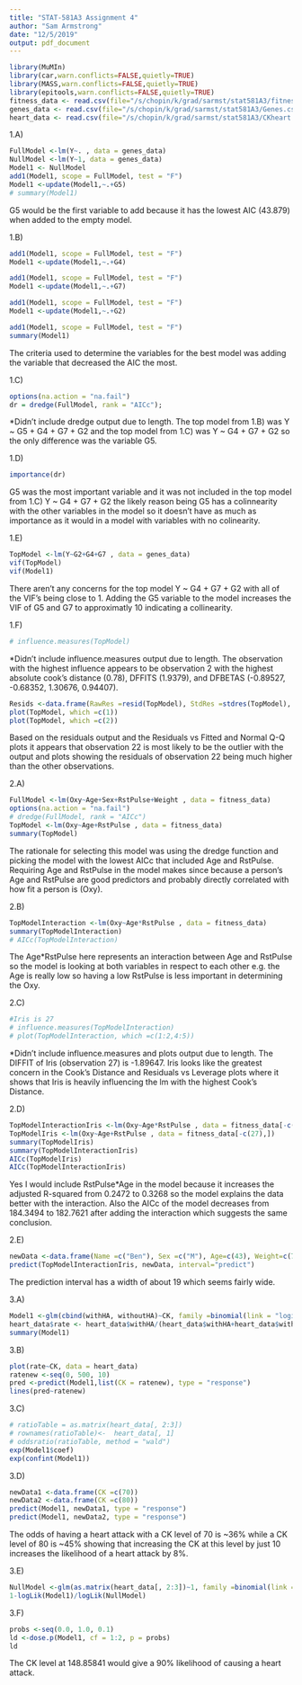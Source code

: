 ```yaml
---
title: "STAT-581A3 Assignment 4"
author: "Sam Armstrong"
date: "12/5/2019"
output: pdf_document
---
```


```r
library(MuMIn)
library(car,warn.conflicts=FALSE,quietly=TRUE)
library(MASS,warn.conflicts=FALSE,quietly=TRUE)
library(epitools,warn.conflicts=FALSE,quietly=TRUE)
fitness_data <- read.csv(file="/s/chopin/k/grad/sarmst/stat581A3/fitness2.csv", quote = "'")
genes_data <- read.csv(file="/s/chopin/k/grad/sarmst/stat581A3/Genes.csv", quote = "'")
heart_data <- read.csv(file="/s/chopin/k/grad/sarmst/stat581A3/CKheart.csv", quote = "'")
```

1.A)
```r
FullModel <-lm(Y~. , data = genes_data)
NullModel <-lm(Y~1, data = genes_data)
Model1 <- NullModel
add1(Model1, scope = FullModel, test = "F")
Model1 <-update(Model1,~.+G5)
# summary(Model1)
```

G5 would be the first variable to add because it has the lowest AIC (43.879) when added to the empty model.

1.B)
```r
add1(Model1, scope = FullModel, test = "F")
Model1 <-update(Model1,~.+G4)
```
```r
add1(Model1, scope = FullModel, test = "F")
Model1 <-update(Model1,~.+G7)
```
```r
add1(Model1, scope = FullModel, test = "F")
Model1 <-update(Model1,~.+G2)
```
```r
add1(Model1, scope = FullModel, test = "F")
summary(Model1)
```

The criteria used to determine the variables for the best model was adding the variable that decreased the AIC the most.

1.C)
```r
options(na.action = "na.fail")
dr = dredge(FullModel, rank = "AICc");
```

*Didn't include dredge output due to length. The top model from 1.B) was Y ~ G5 + G4 + G7 + G2 and the top model from 1.C) was Y ~ G4 + G7 + G2 so the only difference was the variable G5. 

1.D)
```r
importance(dr)
```

G5 was the most important variable and it was not included in the top model from 1.C) Y ~ G4 + G7 + G2 the likely reason being G5 has a colinnearity with the other variables in the model so it doesn't have as much as importance as it would in a model with variables with no colinearity.

1.E)
```r
TopModel <-lm(Y~G2+G4+G7 , data = genes_data)
vif(TopModel)
vif(Model1)
```

There aren't any concerns for the top model Y ~ G4 + G7 + G2 with all of the VIF's being close to 1. Adding the G5 variable to the model increases the VIF of G5 and G7 to approximatly 10 indicating a collinearity.

1.F)
```r
# influence.measures(TopModel)
```

*Didn't include influence.measures output due to length. The observation with the highest influence appears to be observation 2 with the highest absolute cook's distance (0.78), DFFITS (1.9379), and DFBETAS (-0.89527, -0.68352, 1.30676, 0.94407).  

```r
Resids <-data.frame(RawRes =resid(TopModel), StdRes =stdres(TopModel), RStdRes =rstudent(TopModel)); Resids
plot(TopModel, which =c(1))
plot(TopModel, which =c(2))
```

Based on the residuals output and the Residuals vs Fitted and Normal Q-Q plots it appears that observation 22 is most likely to be the outlier with the output and plots showing the residuals of observation 22 being much higher than the other observations.

2.A)
```r
FullModel <-lm(Oxy~Age+Sex+RstPulse+Weight , data = fitness_data)
options(na.action = "na.fail")
# dredge(FullModel, rank = "AICc")
TopModel <-lm(Oxy~Age+RstPulse , data = fitness_data)
summary(TopModel)
```

The rationale for selecting this model was using the dredge function and picking the model with the lowest AICc that included Age and RstPulse. Requiring Age and RstPulse in the model makes since because a person's Age and RstPulse are good predictors and probably directly correlated with how fit a person is (Oxy).  

2.B)
```r
TopModelInteraction <-lm(Oxy~Age*RstPulse , data = fitness_data)
summary(TopModelInteraction)
# AICc(TopModelInteraction)
```

The Age*RstPulse here represents an interaction between Age and RstPulse so the model is looking at both variables in respect to each other e.g. the Age is really low so having a low RstPulse is less important in determining the Oxy.

2.C)
```r
#Iris is 27
# influence.measures(TopModelInteraction)
# plot(TopModelInteraction, which =c(1:2,4:5))
```

*Didn't include influence.measures and plots output due to length. The DIFFIT of Iris (observation 27) is -1.89647. Iris looks like the greatest concern in the Cook's Distance and Residuals vs Leverage plots where it shows that Iris is heavily influencing the lm with the highest Cook's Distance.

2.D)
```r
TopModelInteractionIris <-lm(Oxy~Age*RstPulse , data = fitness_data[-c(27),])
TopModelIris <-lm(Oxy~Age+RstPulse , data = fitness_data[-c(27),])
summary(TopModelIris)
summary(TopModelInteractionIris)
AICc(TopModelIris)
AICc(TopModelInteractionIris)
```

Yes I would include RstPulse*Age in the model because it increases the adjusted R-squared from 0.2472 to 0.3268 so the model explains the data better with the interaction. Also the AICc of the model decreases from 184.3494 to 182.7621 after adding the interaction which suggests the same conclusion.

2.E)
```r
newData <-data.frame(Name =c("Ben"), Sex =c("M"), Age=c(43), Weight=c(77.5), RstPulse=c(48))
predict(TopModelInteractionIris, newData, interval="predict") 
```

The prediction interval has a width of about 19 which seems fairly wide.

3.A)
```r
Model1 <-glm(cbind(withHA, withoutHA)~CK, family =binomial(link = "logit"), data = heart_data)
heart_data$rate <- heart_data$withHA/(heart_data$withHA+heart_data$withoutHA)
summary(Model1)
```

3.B)
```r
plot(rate~CK, data = heart_data)
ratenew <-seq(0, 500, 10)
pred <-predict(Model1,list(CK = ratenew), type = "response")
lines(pred~ratenew)
```

3.C)
```r
# ratioTable = as.matrix(heart_data[, 2:3])
# rownames(ratioTable)<-  heart_data[, 1]  
# oddsratio(ratioTable, method = "wald")
exp(Model1$coef)
exp(confint(Model1))
```

3.D)
```r
newData1 <-data.frame(CK =c(70))
newData2 <-data.frame(CK =c(80))
predict(Model1, newData1, type = "response") 
predict(Model1, newData2, type = "response") 
```

The odds of having a heart attack with a CK level of 70 is ~36% while a CK level of 80 is ~45% showing that increasing the CK at this level by just 10 increases the likelihood of a heart attack by 8%.

3.E)
```r
NullModel <-glm(as.matrix(heart_data[, 2:3])~1, family =binomial(link = "logit"), data = heart_data)
1-logLik(Model1)/logLik(NullModel)
```

3.F)
```r
probs <-seq(0.0, 1.0, 0.1)
ld <-dose.p(Model1, cf = 1:2, p = probs)
ld
```

The CK level at 148.85841 would give a 90% likelihood of causing a heart attack.